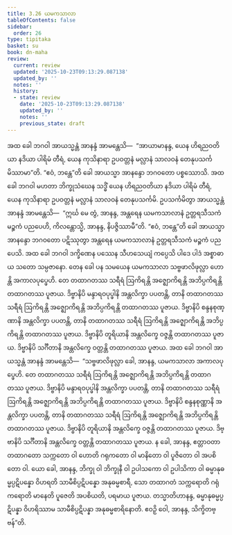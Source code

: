 ```yaml
---
title: 3.26 ယမကသာလာ
tableOfContents: false
sidebar:
  order: 26
type: tipitaka
basket: su
book: dn-maha
review:
  current: review
  updated: '2025-10-23T09:13:29.087138'
  updated_by: ''
  notes: ''
  history:
  - state: review
    date: '2025-10-23T09:13:29.087138'
    updated_by: ''
    notes: ''
    previous_state: draft
---
```



<ReviewStatus review={frontmatter.review} showDetails={true} />

<HypothesisAnnotation frontmatter={frontmatter} />

<DynamicBreadcrumb />

<Division number="198" book="dn-maha" e="ch" v="7" p="113">

<Paragraph number="446" book="dn-maha">
အထ ခေါ ဘဂဝါ အာယသ္မန္တံ အာနန္ဒံ အာမန္တေသိ—  “အာယာမာနန္ဒ, ယေန ဟိရညဝတိယာ နဒိယာ ပါရိမံ တီရံ, ယေန ကုသိနာရာ ဥပဝတ္တနံ မလ္လာနံ သာလဝနံ တေနုပသင်္ကမိဿာမာ”တိ. “ဧဝံ, ဘန္တေ”တိ ခေါ အာယသ္မာ အာနန္ဒော ဘဂဝတော ပစ္စဿောသိ. အထ ခေါ ဘဂဝါ မဟတာ ဘိက္ခုသံဃေန သဒ္ဓိံ ယေန ဟိရညဝတိယာ နဒိယာ ပါရိမံ တီရံ, ယေန ကုသိနာရာ ဥပဝတ္တနံ မလ္လာနံ သာလဝနံ တေနုပသင်္ကမိ. ဥပသင်္ကမိတွာ အာယသ္မန္တံ အာနန္ဒံ အာမန္တေသိ—  “ဣင်္ဃ မေ တွံ, အာနန္ဒ, အန္တရေန ယမကသာလာနံ ဥတ္တရသီသကံ မဉ္စကံ ပညပေဟိ, ကိလန္တောသ္မိ, အာနန္ဒ, နိပဇ္ဇိဿာမီ”တိ. “ဧဝံ, ဘန္တေ”တိ ခေါ အာယသ္မာ အာနန္ဒော ဘဂဝတော ပဋိဿုတွာ အန္တရေန ယမကသာလာနံ ဥတ္တရသီသကံ မဉ္စကံ ပညပေသိ. အထ ခေါ ဘဂဝါ ဒက္ခိဏေန ပဿေန သီဟသေယျံ ကပ္ပေသိ ပါဒေ ပါဒံ အစ္စာဓာယ သတော သမ္ပဇာနော.
</Paragraph>

<Paragraph number="447" book="dn-maha">
တေန ခေါ ပန သမယေန ယမကသာလာ သဗ္ဗဖာလိဖုလ္လာ ဟောန္တိ အကာလပုပ္ဖေဟိ. တေ တထာဂတဿ သရီရံ ဩကိရန္တိ အဇ္ဈောကိရန္တိ အဘိပ္ပကိရန္တိ တထာဂတဿ ပူဇာယ. ဒိဗ္ဗာနိပိ မန္ဒာရဝပုပ္ဖါနိ အန္တလိက္ခာ ပပတန္တိ, တာနိ တထာဂတဿ သရီရံ ဩကိရန္တိ အဇ္ဈောကိရန္တိ အဘိပ္ပကိရန္တိ တထာဂတဿ ပူဇာယ. ဒိဗ္ဗာနိပိ စန္ဒနစုဏ္ဏာနိ အန္တလိက္ခာ ပပတန္တိ, တာနိ တထာဂတဿ သရီရံ ဩကိရန္တိ အဇ္ဈောကိရန္တိ အဘိပ္ပကိရန္တိ တထာဂတဿ ပူဇာယ. ဒိဗ္ဗာနိပိ တူရိယာနိ အန္တလိက္ခေ ဝဇ္ဇန္တိ တထာဂတဿ ပူဇာယ. ဒိဗ္ဗာနိပိ သင်္ဂီတာနိ အန္တလိက္ခေ ဝတ္တန္တိ တထာဂတဿ ပူဇာယ.
</Paragraph>

</Division>
<Division number="199" book="dn-maha" e="ch" v="7" p="114">

<Paragraph number="448" book="dn-maha">
အထ ခေါ ဘဂဝါ အာယသ္မန္တံ အာနန္ဒံ အာမန္တေသိ—  “သဗ္ဗဖာလိဖုလ္လာ ခေါ, အာနန္ဒ, ယမကသာလာ အကာလပုပ္ဖေဟိ. တေ တထာဂတဿ သရီရံ ဩကိရန္တိ အဇ္ဈောကိရန္တိ အဘိပ္ပကိရန္တိ တထာဂတဿ ပူဇာယ. ဒိဗ္ဗာနိပိ မန္ဒာရဝပုပ္ဖါနိ အန္တလိက္ခာ ပပတန္တိ, တာနိ တထာဂတဿ သရီရံ ဩကိရန္တိ အဇ္ဈောကိရန္တိ အဘိပ္ပကိရန္တိ တထာဂတဿ ပူဇာယ. ဒိဗ္ဗာနိပိ စန္ဒနစုဏ္ဏာနိ အန္တလိက္ခာ ပပတန္တိ, တာနိ တထာဂတဿ သရီရံ ဩကိရန္တိ အဇ္ဈောကိရန္တိ အဘိပ္ပကိရန္တိ တထာဂတဿ ပူဇာယ. ဒိဗ္ဗာနိပိ တူရိယာနိ အန္တလိက္ခေ ဝဇ္ဇန္တိ တထာဂတဿ ပူဇာယ. ဒိဗ္ဗာနိပိ သင်္ဂီတာနိ အန္တလိက္ခေ ဝတ္တန္တိ တထာဂတဿ ပူဇာယ. န ခေါ, အာနန္ဒ, ဧတ္တာဝတာ တထာဂတော သက္ကတော ဝါ ဟောတိ ဂရုကတော ဝါ မာနိတော ဝါ ပူဇိတော ဝါ အပစိတော ဝါ. ယော ခေါ, အာနန္ဒ, ဘိက္ခု ဝါ ဘိက္ခုနီ ဝါ ဥပါသကော ဝါ ဥပါသိကာ ဝါ ဓမ္မာနုဓမ္မပ္ပဋိပန္နော ဝိဟရတိ သာမီစိပ္ပဋိပန္နော အနုဓမ္မစာရီ, သော တထာဂတံ သက္ကရောတိ ဂရုံ ကရောတိ မာနေတိ ပူဇေတိ အပစိယတိ, ပရမာယ ပူဇာယ. တသ္မာတိဟာနန္ဒ, ဓမ္မာနုဓမ္မပ္ပဋိပန္နာ ဝိဟရိဿာမ သာမီစိပ္ပဋိပန္နာ အနုဓမ္မစာရိနောတိ. ဧဝဉှိ ဝေါ, အာနန္ဒ, သိက္ခိတဗ္ဗန်”တိ.
</Paragraph>
</Division>